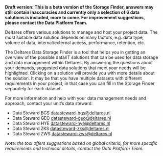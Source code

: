**Draft version: This is a beta version of the Storage Finder, answers may still contain inaccuracies and currently only a selection of 6 data solutions is included, more to come. For improvement suggestions, please contact the Data Platform Team.**

Deltares offers various solutions to manage and host your project data. The most suitable data solution depends on many factors, e.g. data type, volume of data, internal/external access, performance, retention, etc.

The Deltares Data Storage Finder is a tool that helps you in getting an overview of the possible data/IT solutions that can be used for data storage and data management within Deltares. By answering the questions about your demands, suggested data solutions that meet your needs will be highlighted. Clicking on a solution will provide you with more details about the solution. It may be that you have multiple datasets with different requirements in your project, in that case you can fill in the Storage Finder separately for each dataset.

For more information and help with your data management needs and approach, contact your unit’s data steward: 

- Data Steward BGS 	[datasteward-bgs@deltares.nl](datasteward-bgs@deltares.nl) 
- Data Steward GEO	[datasteward-geo@deltares.nl](datasteward-geo@deltares.nl)
- Data Steward HYE 	[datasteward-hye@deltares.nl](datasteward-hye@deltares.nl)
- Data Steward ZKS 	[datasteward-zks@deltares.nl](datasteward-zks@deltares.nl)
- Data Steward ZWS 	[datasteward-zws@deltares.nl](datasteward-zws@deltares.nl)

_Note: the tool offers suggestions based on global criteria, for more specific requirements and technical details, contact the Data Platform Team._